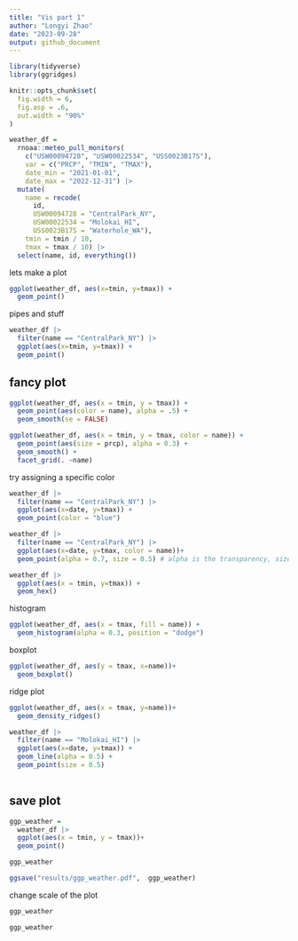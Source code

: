 ```yaml
---
title: "Vis part 1"
author: "Longyi Zhao"
date: "2023-09-28"
output: github_document 
---
```

```r
library(tidyverse)
library(ggridges)

knitr::opts_chunk$set(
  fig.width = 6,
  fig.asp = .6,
  out.width = "90%"
)
```

```r
weather_df = 
  rnoaa::meteo_pull_monitors(
    c("USW00094728", "USW00022534", "USS0023B17S"),
    var = c("PRCP", "TMIN", "TMAX"), 
    date_min = "2021-01-01",
    date_max = "2022-12-31") |>
  mutate(
    name = recode(
      id, 
      USW00094728 = "CentralPark_NY", 
      USW00022534 = "Molokai_HI",
      USS0023B17S = "Waterhole_WA"),
    tmin = tmin / 10,
    tmax = tmax / 10) |>
  select(name, id, everything())
```


lets make a plot 

```r
ggplot(weather_df, aes(x=tmin, y=tmax)) +
  geom_point()
```

pipes and stuff

```r
weather_df |> 
  filter(name == "CentralPark_NY") |>
  ggplot(aes(x=tmin, y=tmax)) +
  geom_point() 
```


## fancy plot

```r
ggplot(weather_df, aes(x = tmin, y = tmax)) + 
  geom_point(aes(color = name), alpha = .5) +
  geom_smooth(se = FALSE)
```

```r
ggplot(weather_df, aes(x = tmin, y = tmax, color = name)) +
  geom_point(aes(size = prcp), alpha = 0.3) +
  geom_smooth() +
  facet_grid(. ~name)
```

try assigning a specific color 

```r
weather_df |>
  filter(name == "CentralPark_NY") |>
  ggplot(aes(x=date, y=tmax)) +
  geom_point(color = "blue")
```

```r
weather_df |>
  filter(name == "CentralPark_NY") |>
  ggplot(aes(x=date, y=tmax, color = name))+
  geom_point(alpha = 0.7, size = 0.5) # alpha is the transparency, size is the point size 
```

```r
weather_df |>
  ggplot(aes(x = tmin, y=tmax)) + 
  geom_hex()
```

histogram 
```r
ggplot(weather_df, aes(x = tmax, fill = name)) + 
  geom_histogram(alpha = 0.3, position = "dodge")
```


boxplot
```r
ggplot(weather_df, aes(y = tmax, x=name))+
  geom_boxplot()
```

ridge plot
```r
ggplot(weather_df, aes(x = tmax, y=name))+
  geom_density_ridges()
```



```r
weather_df |>
  filter(name == "Molokai_HI") |>
  ggplot(aes(x=date, y=tmax)) +
  geom_line(alpha = 0.5) +
  geom_point(size = 0.5)
  
```

## save plot
```r
ggp_weather = 
  weather_df |>
  ggplot(aes(x = tmin, y = tmax))+
  geom_point()

ggp_weather

ggsave("results/ggp_weather.pdf",  ggp_weather)
```

change scale of the plot
```r
ggp_weather 
```

```r
ggp_weather
```




